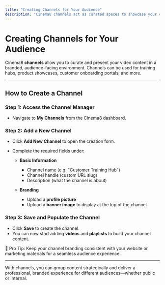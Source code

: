 ```yaml
---
title: "Creating Channels for Your Audience"
description: "Cinema8 channels act as curated spaces to showcase your content and present a branded video experience to your audience."
---
```



# Creating Channels for Your Audience

Cinema8 **channels** allow you to curate and present your video content in a branded, audience-facing environment. Channels can be used for training hubs, product showcases, customer onboarding portals, and more.

---

## How to Create a Channel

<Steps>

### Step 1: Access the Channel Manager

- Navigate to **My Channels** from the Cinema8 dashboard.

### Step 2: Add a New Channel

- Click **Add New Channel** to open the creation form.
- Complete the required fields under:

  - **Basic Information**
    - Channel name (e.g. "Customer Training Hub")
    - Channel handle (custom URL slug)
    - Description (what the channel is about)

  - **Branding**
    - Upload a **profile picture**
    - Upload a **banner image** to display at the top of the channel

### Step 3: Save and Populate the Channel

- Click **Save** to create the channel.
- You can now start adding **videos** and **playlists** to build your channel content.

</Steps>

<Callout type="info">
🎨 Pro Tip: Keep your channel branding consistent with your website or marketing materials for a seamless audience experience.
</Callout>

---

With channels, you can group content strategically and deliver a professional, branded experience for different audiences—whether public or internal.

